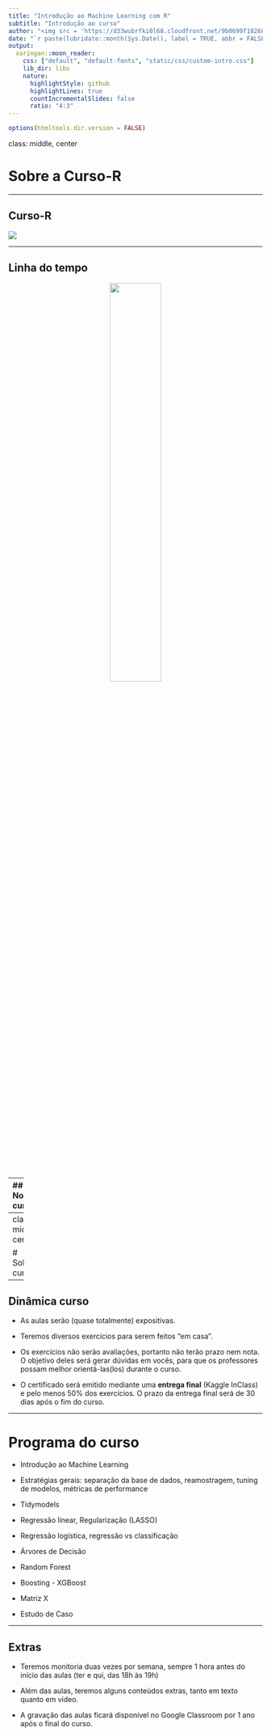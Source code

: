 ```yaml
---
title: "Introdução ao Machine Learning com R"
subtitle: "Introdução ao curso"
author: "<img src = 'https://d33wubrfki0l68.cloudfront.net/9b0699f18268059bdd2e5c21538a29eade7cbd2b/67e5c/img/logo/cursor1-5.png' width = '40%'>"
date: "`r paste(lubridate::month(Sys.Date(), label = TRUE, abbr = FALSE), 'de', lubridate::year(Sys.Date()))`"
output:
  xaringan::moon_reader:
    css: ["default", "default-fonts", "static/css/custom-intro.css"]
    lib_dir: libs
    nature:
      highlightStyle: github
      highlightLines: true
      countIncrementalSlides: false
      ratio: "4:3"
---
```


```r
options(htmltools.dir.version = FALSE)
```

class: middle, center

# Sobre a Curso-R

---

## Curso-R

<img src="static/img/professores.png" style=" display: block; margin-left: auto; margin-right: auto;"></img>

---

## Linha do tempo

<center>
<img src="static/img/linha_do_tempo.png" width = 45%></img>
</center>

---
## Nossos cursos

.pull-left[
<div class="container center">
  <div class="card">
    <h2>Programação em R</h2>
    <hr style = "background-color: #3bb44a;"/>
    <p><a href = "https://www.curso-r.com/cursos/r4ds-1/">R para Ciência de dados I</a></p>
        <p><a href = "https://www.curso-r.com/cursos/r4ds-2/">R para Ciência de dados II</a></p>
  </div>
</div>

<br>

<div class="container center">
  <div class="card">
    <h2>Modelagem</h2>
    <hr style = "background-color: #996699;"/>
    <p><a href = "https://www.curso-r.com/cursos/regressao/">Regressão Linear</a></p>
    <p><a href = "https://www.curso-r.com/cursos/intro-machine-learning/">Machine Learning</a></p>
    <p><a href = "https://www.curso-r.com/cursos/xgboost/">XGBoost</a></p>
    <p><a href = "https://www.curso-r.com/cursos/deep-learning/">Deep Learning</a></p>
  </div>
</div>
]


.pull-right[
<div class="container center">
  <div class="card">
    <h2>Extração de dados</h2>
    <hr style = "background-color: #eeba30;"/>
    <p><a href = "https://www.curso-r.com/cursos/web-scraping-1/">Web scraping I</a></p>
        <p><a href = "https://www.curso-r.com/cursos/web-scraping-2/">Web scraping II</a></p>
  </div>
</div>

<br>

<div class="container center">
  <div class="card">
    <h2>Comunicação e automação</h2>
    <hr style = "background-color: #ff6699;"/>
    <p><a href = "https://www.curso-r.com/cursos/dashboards/">Dashboards com R</a></p>
        <p><a href = "https://www.curso-r.com/cursos/deploy/">Deploy</a></p>
  </div>
</div>
]

---
class: middle, center

# Sobre o curso

---
## Dinâmica curso

- As aulas serão (quase totalmente) expositivas.

- Teremos diversos exercícios para serem feitos "em casa".

- Os exercícios não serão avaliações, portanto não terão prazo nem nota. O objetivo deles será gerar dúvidas em vocês, para que os professores possam melhor orientá-las(los) durante o curso.

- O certificado será emitido mediante uma **entrega final** (Kaggle InClass) e pelo menos 50% dos  exercícios. O prazo da entrega final será de 30 dias após o fim do curso.

---

# Programa do curso

- Introdução ao Machine Learning

- Estratégias gerais: separação da base de dados, reamostragem, tuning de modelos, métricas de performance

- Tidymodels

- Regressão linear, Regularização (LASSO)

- Regressão logística, regressão vs classificação

- Árvores de Decisão

- Random Forest 

- Boosting - XGBoost

- Matriz X

- Estudo de Caso

---

## Extras

- Teremos monitoria duas vezes por semana, sempre 1 hora antes do início das aulas (ter e qui, das 18h às 19h)

- Além das aulas, teremos alguns conteúdos extras, tanto em texto quanto em vídeo.

- A gravação das aulas ficará disponível no Google Classroom por 1 ano após o final do curso.

